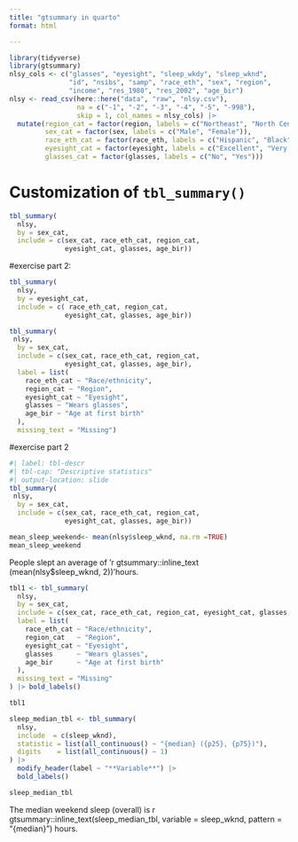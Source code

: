 ```yaml
---
title: "gtsummary in quarto"
format: html

---
```



```r
library(tidyverse)
library(gtsummary)
nlsy_cols <- c("glasses", "eyesight", "sleep_wkdy", "sleep_wknd", 
               "id", "nsibs", "samp", "race_eth", "sex", "region", 
               "income", "res_1980", "res_2002", "age_bir")
nlsy <- read_csv(here::here("data", "raw", "nlsy.csv"), 
                 na = c("-1", "-2", "-3", "-4", "-5", "-998"),
                 skip = 1, col_names = nlsy_cols) |> 
  mutate(region_cat = factor(region, labels = c("Northeast", "North Central", "South", "West")),
         sex_cat = factor(sex, labels = c("Male", "Female")),
         race_eth_cat = factor(race_eth, labels = c("Hispanic", "Black", "Non-Black, Non-Hispanic")),
         eyesight_cat = factor(eyesight, labels = c("Excellent", "Very good", "Good", "Fair", "Poor")),
         glasses_cat = factor(glasses, labels = c("No", "Yes"))) 
```

# Customization of `tbl_summary()`

```r
tbl_summary(
  nlsy,
  by = sex_cat,
  include = c(sex_cat, race_eth_cat, region_cat,
              eyesight_cat, glasses, age_bir))
```
#exercise part 2:
```r
tbl_summary(
  nlsy,
  by = eyesight_cat,
  include = c( race_eth_cat, region_cat,
              eyesight_cat, glasses, age_bir))

```

```r
tbl_summary(
 nlsy,
  by = sex_cat,
  include = c(sex_cat, race_eth_cat, region_cat,
              eyesight_cat, glasses, age_bir),
  label = list(
    race_eth_cat ~ "Race/ethnicity",
    region_cat ~ "Region",
    eyesight_cat ~ "Eyesight",
    glasses ~ "Wears glasses",
    age_bir ~ "Age at first birth"
  ),
  missing_text = "Missing")
```

#exercise part 2
```r
#| label: tbl-descr
#| tbl-cap: "Descriptive statistics"
#| output-location: slide
tbl_summary(
 nlsy,
  by = sex_cat,
  include = c(sex_cat, race_eth_cat, region_cat,
              eyesight_cat, glasses, age_bir))

```

```r
mean_sleep_weekend<- mean(nlsy$sleep_wknd, na.rm =TRUE)
mean_sleep_weekend
```
People slept an average of 'r gtsummary::inline_text (mean(nlsy$sleep_wknd, 2))'hours.
```r

tbl1 <- tbl_summary(
  nlsy,
  by = sex_cat,
  include = c(sex_cat, race_eth_cat, region_cat, eyesight_cat, glasses, age_bir),
  label = list(
    race_eth_cat ~ "Race/ethnicity",
    region_cat   ~ "Region",
    eyesight_cat ~ "Eyesight",
    glasses      ~ "Wears glasses",
    age_bir      ~ "Age at first birth"
  ),
  missing_text = "Missing"
) |> bold_labels()

tbl1

sleep_median_tbl <- tbl_summary(
  nlsy,
  include  = c(sleep_wknd),
  statistic = list(all_continuous() ~ "{median} ({p25}, {p75})"),
  digits    = list(all_continuous() ~ 1)
) |> 
  modify_header(label ~ "**Variable**") |>
  bold_labels()

sleep_median_tbl
```
The median weekend sleep (overall) is r gtsummary::inline_text(sleep_median_tbl, variable = sleep_wknd, pattern = "{median}") hours.
